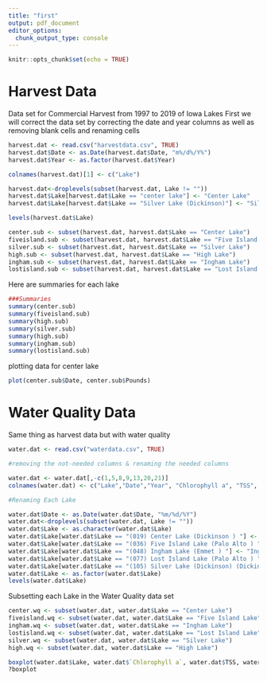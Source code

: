 ```yaml
---
title: "first"
output: pdf_document
editor_options: 
  chunk_output_type: console
---
```


```r
knitr::opts_chunk$set(echo = TRUE)
```

# Harvest Data
Data set for Commercial Harvest from 1997 to 2019 of Iowa Lakes
First we will correct the data set by correcting the date and year columns as well as removing blank cells and renaming cells

```r
harvest.dat <- read.csv("harvestdata.csv", TRUE)
harvest.dat$Date <- as.Date(harvest.dat$Date, "m%/d%/Y%")
harvest.dat$Year <- as.factor(harvest.dat$Year)

colnames(harvest.dat)[1] <- c("Lake")

harvest.dat<-droplevels(subset(harvest.dat, Lake != ""))
harvest.dat$Lake[harvest.dat$Lake == "center lake"] <- "Center Lake"
harvest.dat$Lake[harvest.dat$Lake == "Silver Lake (Dickinson)"] <- "Silver Lake"

levels(harvest.dat$Lake)
```

```r
center.sub <- subset(harvest.dat, harvest.dat$Lake == "Center Lake")
fiveisland.sub <- subset(harvest.dat, harvest.dat$Lake == "Five Island Lake")
silver.sub <- subset(harvest.dat, harvest.dat$Lake == "Silver Lake")
high.sub <- subset(harvest.dat, harvest.dat$Lake == "High Lake")
ingham.sub <- subset(harvest.dat, harvest.dat$Lake == "Ingham Lake")
lostisland.sub <- subset(harvest.dat, harvest.dat$Lake == "Lost Island Lake")

```

Here are summaries for each lake

```r
###Summaries
summary(center.sub)
summary(fiveisland.sub)
summary(high.sub)
summary(silver.sub)
summary(high.sub)
summary(ingham.sub)
summary(lostisland.sub)

```

plotting data for center lake
```r
plot(center.sub$Date, center.sub$Pounds)
```



# Water Quality Data

Same thing as harvest data but with water quality

```r
water.dat <- read.csv("waterdata.csv", TRUE)

#removing the not-needed columns & renaming the needed columns

water.dat <- water.dat[,-c(1,5,8,9,13,20,21)]
colnames(water.dat) <- c("Lake","Date","Year", "Chlorophyll a", "TSS", "TN", "TP", "TP Reactive", "Depth", "Secchi Depth", "Averge Temp", "Average pH", "DO Saturation", "DO", "Turbidity", "Phyotplankton", "Zoops", "Chlorophyta", "Cyanophyta")

#Renaming Each Lake

water.dat$Date <- as.Date(water.dat$Date, "%m/%d/%Y")
water.dat<-droplevels(subset(water.dat, Lake != ""))
water.dat$Lake <- as.character(water.dat$Lake)
water.dat$Lake[water.dat$Lake == "(019) Center Lake (Dickinson ) "] <- "Center Lake"
water.dat$Lake[water.dat$Lake == "(036) Five Island Lake (Palo Alto ) "] <- "Five Island Lake"
water.dat$Lake[water.dat$Lake == "(048) Ingham Lake (Emmet ) "] <- "Ingham Lake"
water.dat$Lake[water.dat$Lake == "(077) Lost Island Lake (Palo Alto ) "] <- "Lost Island Lake"
water.dat$Lake[water.dat$Lake == "(105) Silver Lake (Dickinson) (Dickinson ) "] <- "Silver Lake"
water.dat$Lake <- as.factor(water.dat$Lake)
levels(water.dat$Lake)

```

Subsetting each Lake in the Water Quality data set

```r

center.wq <- subset(water.dat, water.dat$Lake == "Center Lake")
fiveisland.wq <- subset(water.dat, water.dat$Lake == "Five Island Lake")
ingham.wq <- subset(water.dat, water.dat$Lake == "Ingham Lake")
lostisland.wq <- subset(water.dat, water.dat$Lake == "Lost Island Lake")
silver.wq <- subset(water.dat, water.dat$Lake == "Silver Lake")
high.wq <- subset(water.dat, water.dat$Lake == "High Lake")
```

```r
boxplot(water.dat$Lake, water.dat$`Chlorophyll a`, water.dat$TSS, water.dat$TN)
?boxplot

```